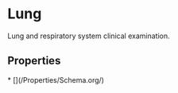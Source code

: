 # Lung

Lung and respiratory system clinical examination.

## Properties

<Grid>
* [](/Properties/Schema.org/)

</Grid>


